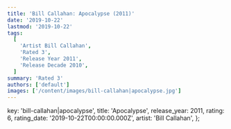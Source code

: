 ```yaml
---
title: 'Bill Callahan: Apocalypse (2011)'
date: '2019-10-22'
lastmod: '2019-10-22'
tags:
  [
    'Artist Bill Callahan',
    'Rated 3',
    'Release Year 2011',
    'Release Decade 2010',
  ]
summary: 'Rated 3'
authors: ['default']
images: ['/content/images/bill-callahan|apocalypse.jpg']
---
```


  key: 'bill-callahan|apocalypse',
  title: 'Apocalypse',
  release_year: 2011,
  rating: 6,
  rating_date: '2019-10-22T00:00:00.000Z',
  artist: 'Bill Callahan',
};

<MusicRating data={data} />
